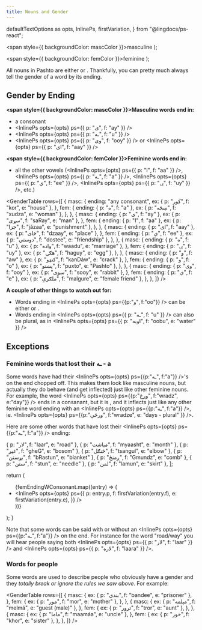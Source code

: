 ```yaml
---
title: Nouns and Gender
---
```


  defaultTextOptions as opts,
  InlinePs,
  firstVariation,
} from "@lingdocs/ps-react";

  <span style={{ backgroundColor: mascColor }}>masculine</span>
);

  <span style={{ backgroundColor: femColor }}>feminine</span>
);

All nouns in Pashto are either <Masc /> or <Fem />. Thankfully, you can pretty much always tell the gender of a word by its ending.

## Gender by Ending

**<span style={{ backgroundColor: mascColor }}>Masculine</span> words end in:**

- a consonant
- <InlinePs opts={opts} ps={{ p: "ی", f: "ay" }} />
- <InlinePs opts={opts} ps={{ p: "ـه", f: "u" }} />
- <InlinePs opts={opts} ps={{ p: "وی", f: "ooy" }} /> or <InlinePs
    opts={opts}
    ps={{ p: "ای", f: "aay" }}
  />

**<span style={{ backgroundColor: femColor }}>Feminine</span> words end in:**

- all the other vowels (<InlinePs opts={opts} ps={{ p: "ا", f: "aa" }} />, <InlinePs opts={opts} ps={{ p: "ـه", f: "a" }} />, <InlinePs opts={opts} ps={{ p: "ي", f: "ee" }} />, <InlinePs opts={opts} ps={{ p: "ۍ", f: "uy" }} />, etc.)

<GenderTable
  rows={[
    {
      masc: {
        ending: "any consonant",
        ex: { p: "کور", f: "kor", e: "house" },
      },
      fem: {
        ending: { p: "ه", f: "a" },
        ex: { p: "ښځه", f: "xudza", e: "woman" },
      },
    },
    {
      masc: {
        ending: { p: "ی", f: "ay" },
        ex: { p: "سړی", f: "saRay", e: "man" },
      },
      fem: {
        ending: { p: "ا", f: "aa" },
        ex: { p: "جزا", f: "jăzaa", e: "punishment" },
      },
    },
    {
      masc: {
        ending: { p: "ای", f: "aay" },
        ex: { p: "ځای", f: "dzaay", e: "place" },
      },
      fem: {
        ending: { p: "ي", f: "ee" },
        ex: { p: "دوستي", f: "dostee", e: "friendship" },
      },
    },
    {
      masc: {
        ending: { p: "ه", f: "u" },
        ex: { p: "واده", f: "waadu", e: "marriage" },
      },
      fem: {
        ending: { p: "ۍ", f: "uy" },
        ex: { p: "هګۍ", f: "haguy", e: "egg" },
      },
    },
    {
      masc: {
        ending: { p: "و", f: "aw" },
        ex: { p: "کنډو", f: "kanDáw", e: "crack" },
      },
      fem: {
        ending: { p: "و", f: "o" },
        ex: { p: "پښتو", f: "puxto", e: "Pashto" },
      },
    },
    {
      masc: {
        ending: { p: "وی", f: "ooy" },
        ex: { p: "سوی", f: "sooy", e: "rabbit" },
      },
      fem: {
        ending: { p: "ې", f: "e" },
        ex: { p: "ملګرې", f: "malgure", e: "female friend" },
      },
    },
  ]}
/>

**A couple of other things to watch out for:**

- Words ending in <InlinePs opts={opts} ps={{p:"و", f:"oo"}} /> can be either <Masc /> or <Fem />.
- Words ending in <InlinePs opts={opts} ps={{ p: "ـه", f: "u" }} /> can also be <Fem /> plural, as in <InlinePs opts={opts} ps={{ p: "اوبه", f: "oobu", e: "water" }} />

<GameDisplay record={nounGenderGame1} />

## Exceptions

### Feminine words that lost their ـه - a

Some <Fem /> words have had their <InlinePs opts={opts} ps={{p:"ـه", f:"a"}} />'s on the end chopped off. This makes them look like masculine nouns, but actually they do behave (and get inflected) just like other feminine nouns. For example, the word <InlinePs opts={opts} ps={{p:"ورځ", f:"wradz", e:"day"}} /> ends in a consanant, but it is <Fem />, and it <Link to="/inflection/inflection-intro">inflects</Link> just like any other feminine word ending with an <InlinePs opts={opts} ps={{p:"ـه", f:"a"}} />, ie. <InlinePs opts={opts} ps={{p:"ورځې", f:"wradze", e: "days - plural" }} />.

Here are some other <Fem /> words that have lost their <InlinePs opts={opts} ps={{p:"ـه", f:"a"}} /> ending:

  { p: "لار", f: "laar", e: "road" },
  { p: "میاشت", f: "myaasht", e: "month" },
  { p: "غېږ", f: "gheG", e: "bosom" },
  { p: "څنګل", f: "tsangul", e: "elbow" },
  { p: "بړستن", f: "bRastun", e: "blanket" },
  { p: "ږمنځ", f: "Gmundz", e: "comb" },
  { p: "ستن", f: "stun", e: "needle" },
  { p: "لمن", f: "lamun", e: "skirt" },
];

  return (
    <ul>
      {femEndingWConsonant.map((entry) => (
        <li key={entry.p}>
          <InlinePs
            opts={opts}
            ps={{
              p: entry.p,
              f: firstVariation(entry.f),
              e: firstVariation(entry.e),
            }}
          />
        </li>
      ))}
    </ul>
  );
}

<IrregularFem />

Note that some words can be said with or without an <InlinePs opts={opts} ps={{p:"ـه", f:"a"}} /> on the end. For instance for the word "road/way" you will hear people saying both <InlinePs opts={opts} ps={{ p: "لار", f: "laar" }} /> and <InlinePs opts={opts} ps={{ p: "لاره", f: "laara" }} />.

### Words for people

Some words are used to describe people who obviously have a gender and they _totally break or ignore the rules we saw above_. For example:

<GenderTable
  rows={[
    {
      masc: {
        ex: { p: "بندي", f: "bandee", e: "prisoner" },
      },
      fem: {
        ex: { p: "مور", f: "mor", e: "mother" },
      },
    },
    {
      masc: {
        ex: { p: "مېلمه", f: "melmá", e: "guest (male)" },
      },
      fem: {
        ex: { p: "ترور", f: "tror", e: "aunt" },
      },
    },
    {
      masc: {
        ex: { p: "ماما", f: "maamáa", e: "uncle" },
      },
      fem: {
        ex: { p: "خور", f: "khor", e: "sister" },
      },
    },
  ]}
/>

<GameDisplay record={nounGenderGame2} />
